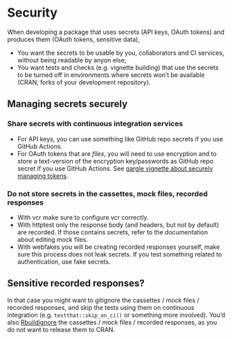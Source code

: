 # Security

When developing a package that uses secrets (API keys, OAuth tokens) and produces them (OAuth tokens, sensitive data),

* You want the secrets to be usable by you, collaborators and CI services, without being readable by anyon else;
* You want tests and checks (e.g. vignette building) that use the secrets to be turned off in environments where secrets won't be available (CRAN, forks of your development repository).

## Managing secrets securely

### Share secrets with continuous integration services

* For API keys, you can use something like GitHub repo secrets if you use GitHub Actions.
* For OAuth tokens that are _files_, you will need to use encryption and to store a text-version of the encryption key/passwords as GitHub repo secret if you use GitHub Actions. See [gargle vignette about securely managing tokens](https://gargle.r-lib.org/articles/articles/managing-tokens-securely.html).

### Do not store secrets in the cassettes, mock files, recorded responses

* With vcr make sure to configure vcr correctly.
* With httptest only the response body (and headers, but not by default) are recorded. If those contains secrets, refer to the documentation about editing mock files.
* With webfakes you will be creating recorded responses yourself, make sure this process does not leak secrets. If you test something related to authentication, use fake secrets.

## Sensitive recorded responses?

In that case you might want to gitignore the cassettes / mock files / recorded responses, 
and skip the tests using them on continuous integration (e.g. `testthat::skip_on_ci()` or something more involved).
You'd also [Rbuildignore](https://blog.r-hub.io/2020/05/20/rbuildignore/) the cassettes / mock files / recorded responses, as you do not want to release them to CRAN.